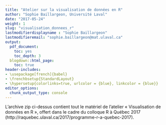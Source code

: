 ```yaml
---
title: "Atelier sur la visualisation de données en R"
author: "Sophie Baillargeon, Université Laval"
date: "2017-05-24"
weight: 1
slug: "visualisation_donnees_r"
lastmodifierdisplayname : "Sophie Baillargeon"
lastmodifieremail: "sophie.baillargeon@mat.ulaval.ca"
output:
  pdf_document:
    toc: yes
    toc_depth: 3
  blogdown::html_page:
    toc: true
header-includes:
- \usepackage[french]{babel}
- \frenchbsetup{StandardLayout}
- \hypersetup{colorlinks=true, urlcolor = {blue}, linkcolor = {blue}}
editor_options: 
  chunk_output_type: console
---
```


L'archive zip ci-dessus contient tout le matériel de l'atelier « Visualisation de données en R », offert dans le cadre du colloque R à Québec 2017 (http://raquebec.ulaval.ca/2017/programme-r-a-quebec-2017).

